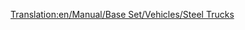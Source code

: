 [[Translation:en/Manual/Base Set/Vehicles/Steel Trucks]]
{{hu/Navbox Közúti járművek}}
{{hu/Közúti járművek|name     = Balogh acélszállító
  |img      = Balogh_Steel_Truck.png
  |price    = £4,592 ($9,184)
  |speed    = 30 mph (48 km/h)
  |annual   = £421 ($842)
  |designed = 1936
  |life     = 15
  |capacity = 15 tonna [[hu/Manual/Base Set/Economy/Acél|acél]]
}}
{{hu/Közúti járművek|name     = Uhl acélszállító
  |img      = Uhl_Steel_Truck.png
  |price    = £5,535 ($11,070) 
  |speed    = 55 mph (88 km/h)
  |annual   = £787 ($1,574)
  |designed = 1978
  |life     = 15
  |capacity = 18 tonna [[hu/Manual/Base Set/Economy/Acél|acél]]
}}
{{hu/Közúti járművek|name     = Kelling acélszállító
  |img      = Kelling_Steel_Truck.png
  |price    = £5,945 ($11,890) 
  |speed    = 70 mph (112 km/h)
  |annual   = £1,125 ($2,250)
  |designed = 2007
  |life     = 15
  |capacity = 20 tonna [[hu/Manual/Base Set/Economy/Acél|acél]]
}}
